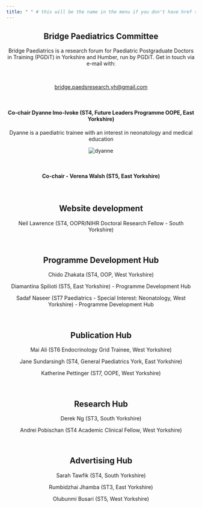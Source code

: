 ---
title: " " # this will be the name in the menu if you don't have href specified. If href is specified that takes preference
---

<h2 style="text-align: center;">Bridge Paediatrics Committee</h2>

<p style="text-align: center;">
Bridge Paediatrics is a research forum for Paediatric Postgraduate Doctors in Training (PGDiT) in Yorkshire and Humber, run by PGDiT. Get in touch via e-mail with:
</p>
<br />

<p style="text-align: center;">
[bridge.paedsresearch.yh\@gmail.com](https://bridge.paedsresearch.yh@gmail.com)
</p>

<br />

<h4 style="text-align: center;">Co-chair Dyanne Imo-Ivoke (ST4, Future Leaders Programme OOPE, East Yorkshire)</h4>

<p style="text-align: center;">
Dyanne is a paediatric trainee with an interest in neonatology and medical education
</p>

<p style="text-align: center;">
<img src="images/dyanne.png" alt="dyanne">
</p>

<br />

<h4 style="text-align: center;">Co-chair - Verena Walsh (ST5, East Yorkshire)</h4>

<br />

<h2 style="text-align: center;">Website development</h2>

<p style="text-align: center;">
Neil Lawrence (ST4, OOPR/NIHR Doctoral Research Fellow - South Yorkshire)
</p>
<br />

<h2 style="text-align: center;">Programme Development Hub</h2>

<p style="text-align: center;">
Chido Zhakata (ST4, OOP, West Yorkshire)
</p>
<p style="text-align: center;">
Diamantina Spilioti (ST5, East Yorkshire) - Programme Development Hub
</p>
<p style="text-align: center;">
Sadaf Naseer (ST7 Paediatrics - Special Interest: Neonatology, West Yorkshire) - Programme Development Hub
</p>
<br />

<h2 style="text-align: center;">Publication Hub</h2>

<p style="text-align: center;">
Mai Ali (ST6 Endocrinology Grid Trainee, West Yorkshire)
</p>
<p style="text-align: center;">
Jane Sundarsingh (ST4, General Paediatrics York, East Yorkshire)
</p>
<p style="text-align: center;">
Katherine Pettinger (ST7, OOPE, West Yorkshire)
</p>
<br />

<h2 style="text-align: center;">Research Hub</h2>

<p style="text-align: center;">
Derek Ng (ST3, South Yorkshire)
</p>
<p style="text-align: center;">
Andrei Pobischan (ST4 Academic Clinical Fellow, West Yorkshire)
</p>
<br />

<h2 style="text-align: center;">Advertising Hub</h2>

<p style="text-align: center;">
Sarah Tawfik (ST4, South Yorkshire)
</p>
<p style="text-align: center;">
Rumbidzhai Jhamba (ST3, East Yorkshire)
</p>
<p style="text-align: center;">
Olubunmi Busari (ST5, West Yorkshire)
</p>
